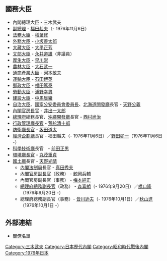 {{日本内閣記事
|內閣名 = 三木改造内閣
|假名 = みきかいぞうないかく
|羅馬字 = Miki Kaizō Naikaku
|代數 = 66
|首相名 = 三木武夫
|前職 = 日本[[眾議院_(日本)|眾議院議員]]、[[自由民主黨總裁|自由民主黨總裁]]
|成立年 = 1976年
|成立月日 = 9月15日
|總辭年 = 1976年
|總辭月日 = 12月24日
|執政黨 = [[自由民主黨_(日本)|自由民主黨]]
|成員名單 = http://www.kantei.go.jp/jp/rekidai/kakuryo/66-1.html
|職務 = [[眾議院_(日本)|眾議院議員]]、[[自由民主黨總裁|自由民主黨總裁]]
}}

== 國務大臣 ==
* 內閣總理大臣 - 三木武夫
* [[副總理_(日本)|副總理]]  - [[福田赳夫|福田赳夫]]（- 1976年11月6日）
* [[法務大臣|法務大臣]] - [[稻葉修|稻葉修]]
* [[外務大臣_(日本)|外務大臣]] - [[小坂善太郎|小坂善太郎]] 
* [[大藏大臣|大藏大臣]] - [[大平正芳|大平正芳]] 
* [[文部大臣|文部大臣]] - [[永井道雄|永井道雄]]（非議員） 
* [[厚生大臣|厚生大臣]] - [[早川崇|早川崇]]
* [[農林大臣|農林大臣]] - [[大石武一|大石武一]]
* [[通商產業大臣|通商產業大臣]] - [[河本敏夫|河本敏夫]]
* [[運輸大臣|運輸大臣]] - [[石田博英|石田博英]]
* [[郵政大臣|郵政大臣]] - [[福田篤泰|福田篤泰]]
* [[勞動大臣|勞動大臣]] - [[浦野幸男|浦野幸男]] 
* [[建設大臣|建設大臣]] - [[中馬辰豬|中馬辰豬]] 
* [[自治大臣|自治大臣]]、[[國家公安委員會委員長|國家公安委員會委員長]]、[[北海道開發廳|北海道開發廳]]長官 - [[天野公義|天野公義]]
* [[內閣官房長官|內閣官房長官]] - [[井出一太郎|井出一太郎]] 
* [[總理府|總理府]]總務長官、[[沖繩開發廳|沖繩開發廳]]長官 - [[西村尚治|西村尚治]] 
* [[行政管理廳長官|行政管理廳長官]] - [[荒舩清十郎|荒舩清十郎]] 
* [[防衛廳長官|防衛廳長官]] - [[坂田道太|坂田道太]]
* [[經濟企劃廳|經濟企劃廳]]長官 - 福田赳夫（- 1976年11月6日）／[[野田卯一|野田卯一]]（1976年11月6日 -）
* [[科學技術廳|科學技術廳]]長官　- [[前田正男|前田正男]]
* [[環境廳長官|環境廳長官]] - [[丸茂重貞|丸茂重貞]]
* [[國土廳|國土廳]]長官 - [[天野光晴|天野光晴]]
**  [[內閣法制局|內閣法制局]]長官 - [[真田秀夫|真田秀夫]]  
**  [[內閣官房副長官|內閣官房副長官]]（政務） - [[鯨岡兵輔|鯨岡兵輔]]
**  內閣官房副長官（事務） - [[梅本純正|梅本純正]]
**  [[總理府總務副長官|總理府總務副長官]]（政務） - [[森喜朗|森喜朗]]（- 1976年9月20日）／[[橋口隆|橋口隆]]（1976年9月20日 -）
**  總理府總務副長官（事務）- [[皆川迪夫|皆川迪夫]]（- 1976年10月1日）／[[秋山進|秋山進]]（1976年10月1日 -）

== 外部連結 ==
*[http://www.kantei.go.jp/jp/rekidai/kakuryo/66-1.html 閣僚名單]{{Wayback|url=http://www.kantei.go.jp/jp/rekidai/kakuryo/66-1.html |date=20141122212937 }}

{{三木內閣}}
{{日本歷代內閣|[[三木內閣|三木內閣]]|三木改造內閣|1976年9月15日 - 1976年12月24日|[[福田赳夫內閣|福田赳夫內閣]]}}

{{DEFAULTSORT:Miki Takeo 改}}
[[Category:三木武夫|Category:三木武夫]]
[[Category:日本歷代內閣|Category:日本歷代內閣]]
[[Category:昭和時代戰後內閣|Category:昭和時代戰後內閣]]
[[Category:1976年日本|Category:1976年日本]]